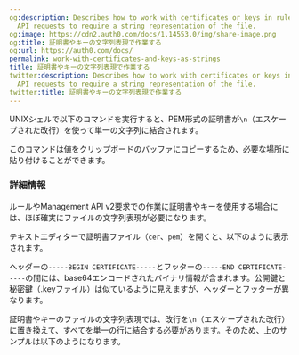 ```yaml
---
og:description: Describes how to work with certificates or keys in rules or Management
  API requests to require a string representation of the file.
og:image: https://cdn2.auth0.com/docs/1.14553.0/img/share-image.png
og:title: 証明書やキーの文字列表現で作業する
og:url: https://auth0.com/docs/
permalink: work-with-certificates-and-keys-as-strings
title: 証明書やキーの文字列表現で作業する
twitter:description: Describes how to work with certificates or keys in rules or Management
  API requests to require a string representation of the file.
twitter:title: 証明書やキーの文字列表現で作業する
---
```


UNIXシェルで以下のコマンドを実行すると、PEM形式の証明書が`\n`（エスケープされた改行）を使って単一の文字列に結合されます。



このコマンドは値をクリップボードのバッファにコピーするため、必要な場所に貼り付けることができます。

### 詳細情報

ルールやManagement API v2要求での作業に証明書やキーを使用する場合には、ほぼ確実にファイルの文字列表現が必要になります。

テキストエディターで証明書ファイル（`cer`、`pem`）を開くと、以下のように表示されます。



ヘッダーの`-----BEGIN CERTIFICATE-----`とフッターの`-----END CERTIFICATE-----`の間には、base64エンコードされたバイナリ情報が含まれます。公開鍵と秘密鍵（.keyファイル）は似ているように見えますが、ヘッダーとフッターが異なります。

証明書やキーのファイルの文字列表現では、改行を`\n`（エスケープされた改行）に置き換えて、すべてを単一の行に結合する必要があります。そのため、上のサンプルは以下のようになります。
